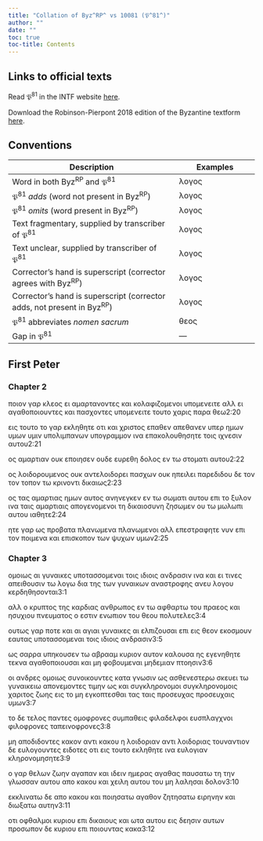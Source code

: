 ```yaml
---
title: "Collation of Byz^RP^ vs 10081 (𝔓^81^)"
author: ""
date: ""
toc: true
toc-title: Contents
---
```


::: {.callout-note appearance="minimal" icon="false" collapse="true"}
# Links to official texts

Read 𝔓^81^ in the INTF website [here](https://ntvmr.uni-muenster.de/manuscript-workspace?docID=10081).

Download the Robinson-Pierpont 2018 edition of the Byzantine textform [here](https://web.archive.org/web/20210413060536/https://byzantinetext.com/wp-content/uploads/2021/03/robinson-pierpont-2018-gnt-edition.pdf).


:::


::: {.callout-note appearance="minimal" icon="false" collapse="true"}
# Conventions

| Description                                                              	| Examples                           	|
|--------------------------------------------------------------------------	|------------------------------------	|
| Word in both Byz^RP^ and 𝔓^81^                                   	| λογος                              	|
| 𝔓^81^ *adds* (word not present in Byz^RP^)                       	| [λογος]{.greek-added}            	|
| 𝔓^81^ *omits* (word present in Byz^RP^)                          	| [λογος]{.greek-omitted}          	|
| Text fragmentary, supplied by transcriber of 𝔓^81^               	| [λογος]{.greek-supplied}         	|
| Text unclear, supplied by transcriber of 𝔓^81^                   	| [λογος]{.unclear}                	|
| Corrector's hand is superscript (corrector agrees with Byz^RP^)          	| [λογος]{.corr}                   	|
| Corrector's hand is superscript (corrector adds, not present in Byz^RP^) 	| [[λογος]{.corr}]{.greek-added} 	|
| 𝔓^81^ abbreviates *nomen sacrum*                                 	| [θεος]{.greek-abbr}            	|
| Gap in 𝔓^81^                                                     	| [―]{.gap}                        	|
:::

## First Peter

### Chapter 2

[ποιον]{.greek-omitted} [γαρ]{.greek-omitted} [κλεος]{.greek-omitted} [ει]{.greek-omitted} [αμαρτανοντες]{.greek-omitted} [και]{.greek-omitted} [κολαφιζομ]{.greek-supplied}ενο[ι]{.unclear} [υ]{.unclear}[π]{.greek-supplied}[ο]{.unclear}[μ]{.greek-supplied}[ε]{.unclear}[νειτε]{.greek-supplied} [αλ]{.unclear}[λ]{.greek-supplied} [ει]{.greek-supplied} [αγαθο]{.greek-supplied}[ποι]{.unclear}ουντε[ς]{.unclear} [κα]{.unclear}[ι]{.greek-supplied} [πασ]{.greek-supplied}χ[ο]{.unclear}[ντες]{.greek-supplied} [υ]{.unclear}[π]{.greek-supplied}[ο]{.unclear}μ[ε]{.unclear}ν[ε]{.unclear}ιτε [τ]{.unclear}[ουτο]{.greek-supplied} [χα]{.greek-supplied}[ρις]{.unclear} [παρα]{.greek-supplied} [θεω]{.greek-abbr}[2:20]{.aside}

εις [τουτο]{.greek-omitted} [τ[ο]{.unclear}]{.greek-added} [γ]{.unclear}αρ ε[κ]{.unclear}[ληθητε]{.greek-supplied} [οτι]{.unclear} [και]{.greek-omitted} [χριστος]{.greek-abbr} [επαθεν]{.greek-omitted} [[απε]{.unclear}[θ]{.greek-supplied}[αν]{.unclear}εν]{.greek-added} υπερ [ημων]{.greek-omitted} [υ[μων]{.greek-supplied}]{.greek-added} [υ]{.greek-supplied}μ[ι]{.unclear}ν [υπολιμπ]{.unclear}ανων υ[π]{.unclear}[ογραμ]{.greek-supplied}[μ]{.unclear}ον [ινα]{.greek-supplied} [ε]{.greek-supplied}πακολουθ[η]{.unclear}[σητε]{.greek-supplied} [τ]{.unclear}οις ι[χνε]{.greek-supplied}[σιν]{.unclear} [αυτ]{.greek-supplied}[ο]{.unclear}υ[2:21]{.aside}

ος [αμαρτι]{.greek-supplied}αν ου[κ]{.greek-supplied} [εποι]{.greek-supplied}[ησ]{.unclear}[ε]{.greek-supplied}[ν]{.unclear} ουδ[ε]{.greek-supplied} [ευρε]{.greek-supplied}[θη]{.unclear} δ[ο]{.unclear}[λος]{.greek-supplied} [ε]{.greek-supplied}[ν]{.unclear} τω στομα[τ]{.unclear}[ι]{.greek-supplied} [αυτου]{.greek-supplied}[2:22]{.aside}

ος λοι[δ]{.unclear}ορ[ο]{.greek-supplied}[υμ]{.unclear}εν[ο]{.unclear}ς ου[κ]{.unclear} [αντε]{.greek-supplied}λοιδο[ρ]{.unclear}ει [π]{.unclear}ασχω[ν]{.unclear} ουκ [ηπειλει]{.greek-supplied} παρ[ε]{.unclear}διδ[ου]{.unclear} [δ]{.unclear}ε [[τ]{.unclear}ον]{.greek-added} [τον]{.greek-added} [[τ]{.unclear}[οπον]{.greek-supplied}]{.greek-added} τω [κ]{.unclear}ρινον[τι]{.unclear} [δ]{.unclear}ικαιω[ς]{.unclear}[2:23]{.aside}

[ος]{.greek-supplied} [τας]{.greek-supplied} αμαρτι[α]{.unclear}ς ημω[ν]{.unclear} α[υτ]{.unclear}[ος]{.greek-supplied} [ανηνεγ]{.greek-supplied}κε[ν]{.unclear} ε[ν]{.unclear} [τ]{.unclear}[ω]{.greek-supplied} [σ]{.unclear}ω[μα]{.unclear}τ[ι]{.greek-supplied} [αυτου]{.greek-supplied} [επι]{.greek-supplied} το ξυλον ι[να]{.greek-supplied} [ται]{.greek-supplied}ς [αμαρτιαις]{.greek-supplied} απογε[νομε]{.unclear}[νοι]{.greek-supplied} [τ]{.greek-supplied}[η]{.unclear} [δικα]{.unclear}[ιοσυ]{.greek-supplied}νη ζ[η]{.unclear}σω[μεν]{.unclear} [ου]{.unclear} [τ]{.unclear}ω μω[λ]{.unclear}[ωπι]{.greek-supplied} [αυτου]{.greek-omitted} ι[α]{.unclear}θητε[2:24]{.aside}

[η]{.unclear}[τ]{.greek-supplied}[ε]{.unclear} γαρ ως προβ[ατα]{.greek-supplied} [πλανωμενα]{.greek-omitted} [πλανωμε[νοι]{.greek-supplied}]{.greek-added} αλλ [επεστρ]{.unclear}[αφη]{.greek-supplied}τ[ε]{.unclear} [νυν]{.unclear} επ[ι]{.greek-supplied} [το]{.unclear}ν π[οι]{.unclear}μεν[α]{.greek-supplied} [και]{.greek-supplied} [επ]{.unclear}ισκοπ[ον]{.greek-supplied} [των]{.greek-supplied} [ψ]{.unclear}υχ[ω]{.unclear}[ν]{.greek-supplied} [υμων]{.greek-supplied}[2:25]{.aside}

### Chapter 3

[ο]{.unclear}μ[ο]{.unclear}ιως [αι]{.greek-omitted} [γυναικες]{.unclear} υ[π]{.unclear}ο[τασσο]{.greek-supplied}[μ]{.unclear}εναι [τ]{.unclear}[οι]{.greek-supplied}[ς]{.unclear} [ιδιοις]{.greek-supplied} [ανδρασιν]{.greek-supplied} [ινα]{.greek-supplied} [και]{.greek-omitted} [ει]{.unclear} [τ]{.unclear}[ιν]{.greek-supplied}ες [απειθουσιν]{.greek-supplied} [τω]{.greek-supplied} [λογω]{.greek-supplied} [δια]{.greek-supplied} [τ]{.unclear}ης τω[ν]{.unclear} [γυναικων]{.greek-supplied} [αναστρο]{.greek-supplied}φη[ς]{.unclear} [αν]{.unclear}[ευ]{.greek-supplied} [λογου]{.greek-supplied} [κερδηθησον]{.greek-supplied}[ται]{.greek-supplied}[3:1]{.aside}

[αλλ]{.greek-omitted} [ο]{.greek-omitted} [κρυπτος]{.greek-omitted} [της]{.greek-omitted} [καρδιας]{.greek-omitted} [ανθρωπος]{.greek-omitted} [εν]{.greek-omitted} [τω]{.greek-omitted} [αφθαρτω]{.greek-omitted} [του]{.greek-omitted} [πραεος]{.greek-omitted} [και]{.greek-omitted} [ησυχιου]{.greek-omitted} [πνευματος]{.greek-omitted} [ο]{.greek-omitted} [εστιν]{.greek-omitted} [ενωπιον]{.greek-omitted} [του]{.greek-omitted} [θεου]{.greek-omitted} [πολυτελ]{.greek-supplied}[ες]{.unclear}[3:4]{.aside}

[ουτως]{.greek-supplied} [γαρ]{.greek-supplied} [ποτε]{.greek-supplied} [και]{.greek-supplied} [α]{.unclear}ι [α]{.unclear}γ[ι]{.greek-supplied}αι γυν[αικ]{.unclear}[ες]{.greek-supplied} [αι]{.greek-supplied} [ελπιζου]{.greek-supplied}[σαι]{.greek-supplied} [επι]{.greek-omitted} [[εις]{.greek-supplied}]{.greek-added} [θεον]{.greek-abbr} εκοσμου[ν]{.unclear} [ε]{.greek-supplied}[αυ]{.unclear}[τας]{.greek-supplied} [υ]{.greek-supplied}[π]{.unclear}ο[τασσομ]{.greek-supplied}εναι [το]{.unclear}ις ι[δ]{.unclear}[ι]{.greek-supplied}[ο]{.unclear}ις [α]{.unclear}[ν]{.greek-supplied}[δρασιν]{.unclear}[3:5]{.aside}

[ως]{.greek-supplied} [σαρ]{.greek-supplied}[ρα]{.unclear} [υ]{.unclear}πηκουσεν τω [αβρααμ]{.unclear} [κυριον]{.greek-abbr} [αυτ]{.greek-supplied}[ο]{.unclear}ν καλουσ[α]{.unclear} [ης]{.unclear} ε[γ]{.unclear}ε[νηθη]{.unclear}[τε]{.greek-supplied} [τεκν]{.greek-supplied}[α]{.unclear} [αγα]{.unclear}[θ]{.greek-supplied}οποι[ο]{.unclear}[υσαι]{.greek-supplied} [και]{.unclear} [μη]{.unclear} [φοβου]{.greek-supplied}μεν[α]{.unclear}[ι]{.greek-supplied} [μηδεμιαν]{.greek-supplied} [π]{.unclear}τ[οησ]{.unclear}[ι]{.greek-supplied}[ν]{.unclear}[3:6]{.aside}

[οι]{.greek-omitted} [ανδρε]{.greek-supplied}[ς]{.unclear} ομοι[ω]{.unclear}[ς]{.greek-supplied} [σ]{.unclear}υ[νοικου]{.greek-supplied}ντε[ς]{.unclear} [κατα]{.greek-supplied} [γ]{.greek-supplied}[ν]{.unclear}ωσιν [ως]{.unclear} [α]{.unclear}[σθενε]{.greek-supplied}[στερω]{.unclear} [σκευει]{.greek-supplied} τω [γυναικει]{.unclear}[ω]{.greek-supplied} [απ]{.greek-supplied}[ονεμον]{.unclear}[τες]{.greek-supplied} [τιμ]{.greek-supplied}[ην]{.unclear} [ω]{.unclear}ς [και]{.greek-omitted} [συγκληρονομοι]{.greek-omitted} [σ[υ]{.unclear}γ[κλ]{.unclear}η[ρ]{.unclear}ο[ν]{.unclear}ο[μ]{.unclear}ο[ις]{.unclear}]{.greek-added} [χαριτος]{.greek-supplied} [ζ]{.unclear}ω[η]{.unclear}ς [ει]{.unclear}ς [τ]{.unclear}ο μη εγ[κοπτε]{.unclear}[σθαι]{.greek-supplied} [τας]{.greek-omitted} [[ται]{.greek-supplied}[ς]{.unclear}]{.greek-added} [προσευχας]{.greek-omitted} [[π]{.unclear}ροσ[ευχ]{.unclear}αις]{.greek-added} υμων[3:7]{.aside}

[το]{.greek-supplied} [δε]{.greek-supplied} [τελο]{.greek-supplied}[ς]{.unclear} [παν]{.unclear}τες ομοφρονε[ς]{.unclear} [συμπαθει]{.greek-supplied}[ς]{.unclear} [φ]{.unclear}[ι]{.greek-supplied}[λαδε]{.unclear}[λ]{.greek-supplied}φο[ι]{.unclear} [ευσπλαγ]{.unclear}[χνοι]{.greek-supplied} [φιλοφρονες]{.greek-omitted} [[ταπεινοφ]{.greek-supplied}[ρον]{.unclear}ες]{.greek-added}[3:8]{.aside}

μη [απ]{.unclear}ο[δι]{.unclear}[δον]{.greek-supplied}[τες]{.unclear} [κακ]{.unclear}[ον]{.greek-supplied} [αν]{.greek-supplied}[τι]{.unclear} [κ]{.unclear}ακου [η]{.unclear} [λοι]{.unclear}[δορι]{.greek-supplied}αν αντ[ι]{.unclear} λο[ιδ]{.unclear}ορια[ς]{.unclear} τουνα[ν]{.unclear}[τιον]{.greek-supplied} [δε]{.unclear} [ευλογ]{.unclear}[ουν]{.greek-supplied}[τ]{.unclear}ες [ειδοτες]{.greek-omitted} ο[τι]{.unclear} εις του[το]{.greek-supplied} [ε]{.greek-supplied}[κ]{.unclear}λ[η]{.unclear}θ[η]{.unclear}τε [ιν]{.unclear}[α]{.greek-supplied} [ε]{.greek-supplied}[υ]{.unclear}λογ[ια]{.unclear}ν κ[λ]{.unclear}η[ρο]{.unclear}[νομ]{.greek-supplied}ηση[τε]{.unclear}[3:9]{.aside}

ο γ[αρ]{.unclear} [θε]{.greek-supplied}λων [ζ]{.unclear}ωη[ν]{.unclear} α[γαπα]{.greek-supplied}[ν]{.unclear} και [ιδειν]{.greek-supplied} [ημε]{.unclear}ρας αγα[θ]{.unclear}ας [παυσ]{.greek-supplied}ατω [τη]{.greek-added} [τη[ν]{.unclear}]{.corr} [γλω]{.unclear}σσ[α]{.unclear}ν [αυτου]{.greek-omitted} απο κ[α]{.unclear}κο[υ]{.unclear} [και]{.greek-supplied} [χε]{.greek-supplied}[ιλη]{.unclear} [αυτου]{.greek-omitted} [του]{.unclear} [μ]{.unclear}[η]{.greek-supplied} [λα]{.greek-supplied}[λη]{.unclear}σαι δ[ολον]{.unclear}[3:10]{.aside}

[εκκλινατω]{.greek-supplied} [[δε]{.greek-supplied}]{.greek-added} [απο]{.greek-supplied} [κακου]{.greek-supplied} [κ]{.greek-supplied}[αι]{.unclear} [π]{.unclear}οιη[σατω]{.greek-supplied} [αγαθον]{.greek-supplied} [ζητησατω]{.greek-supplied} [ειρηνην]{.unclear} [και]{.greek-supplied} [διωξατω]{.greek-supplied} [αυτην]{.greek-supplied}[3:11]{.aside}

[ο]{.greek-supplied}[τι]{.unclear} [οφθαλμοι]{.unclear} [κυριου]{.greek-omitted} [επι]{.greek-omitted} [δικαιους]{.greek-omitted} [και]{.greek-omitted} [ωτα]{.greek-omitted} [αυτου]{.greek-omitted} [εις]{.greek-omitted} [δεησιν]{.greek-omitted} [αυτων]{.greek-omitted} [προσωπον]{.greek-omitted} [δε]{.greek-omitted} [κυριου]{.greek-omitted} [επι]{.greek-omitted} [ποιουντας]{.greek-omitted} [κακα]{.greek-omitted}[3:12]{.aside}

